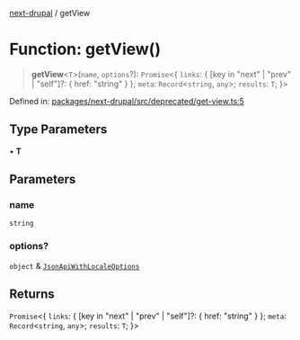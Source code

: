 [next-drupal](../globals.mdx) / getView

# Function: getView()

> **getView**\<`T`\>(`name`, `options`?): `Promise`\<\{ `links`: \{ \[key in "next" \| "prev" \| "self"\]?: \{ href: "string" \} \}; `meta`: `Record`\<`string`, `any`\>; `results`: `T`; \}\>

Defined in: [packages/next-drupal/src/deprecated/get-view.ts:5](https://github.com/chapter-three/next-drupal/blob/99d53e7de9f279983acefda33ce5bc4643bafb3c/packages/next-drupal/src/deprecated/get-view.ts#L5)

## Type Parameters

• **T**

## Parameters

### name

`string`

### options?

`object` & [`JsonApiWithLocaleOptions`](../type-aliases/JsonApiWithLocaleOptions.mdx)

## Returns

`Promise`\<\{ `links`: \{ \[key in "next" \| "prev" \| "self"\]?: \{ href: "string" \} \}; `meta`: `Record`\<`string`, `any`\>; `results`: `T`; \}\>
